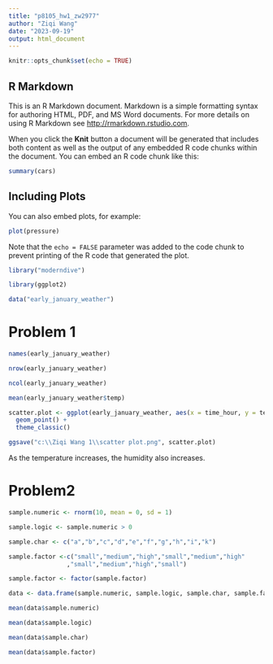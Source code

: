 ---
title: "p8105_hw1_zw2977"
author: "Ziqi Wang"
date: "2023-09-19"
output: html_document
---

```{r setup, include=FALSE}
knitr::opts_chunk$set(echo = TRUE)
```

## R Markdown

This is an R Markdown document. Markdown is a simple formatting syntax for authoring HTML, PDF, and MS Word documents. For more details on using R Markdown see <http://rmarkdown.rstudio.com>.

When you click the **Knit** button a document will be generated that includes both content as well as the output of any embedded R code chunks within the document. You can embed an R code chunk like this:

```{r cars}
summary(cars)
```

## Including Plots

You can also embed plots, for example:

```{r pressure, echo=FALSE}
plot(pressure)
```

Note that the `echo = FALSE` parameter was added to the code chunk to prevent printing of the R code that generated the plot.

```{r}
library("moderndive")

library(ggplot2)

data("early_january_weather")
```

# Problem 1

```{r}
names(early_january_weather)

nrow(early_january_weather)

ncol(early_january_weather)

mean(early_january_weather$temp)

scatter.plot <- ggplot(early_january_weather, aes(x = time_hour, y = temp, colour = humid)) +
  geom_point() +
  theme_classic()

ggsave("c:\\Ziqi Wang 1\\scatter plot.png", scatter.plot)
```

As the temperature increases, the humidity also increases.

# Problem2

```{r}
sample.numeric <- rnorm(10, mean = 0, sd = 1)

sample.logic <- sample.numeric > 0

sample.char <- c("a","b","c","d","e","f","g","h","i","k")

sample.factor <-c("small","medium","high","small","medium","high"
                ,"small","medium","high","small")

sample.factor <- factor(sample.factor)

data <- data.frame(sample.numeric, sample.logic, sample.char, sample.factor)

mean(data$sample.numeric)

mean(data$sample.logic)

mean(data$sample.char)

mean(data$sample.factor)
```

